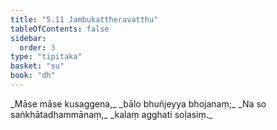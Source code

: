 ```yaml
---
title: "5.11 Jambukattheravatthu"
tableOfContents: false
sidebar:
  order: 3
type: "tipitaka"
basket: "su"
book: "dh"
---
```



<DynamicBreadcrumb />

<Division number="70" book="dh">

<Paragraph number="75" type="verses" book="dh">
_Māse māse kusaggena,_  
_bālo bhuñjeyya bhojanaṃ;_  
_Na so saṅkhātadhammānaṃ,_  
_kalaṃ agghati soḷasiṃ._
</Paragraph>
</Division>